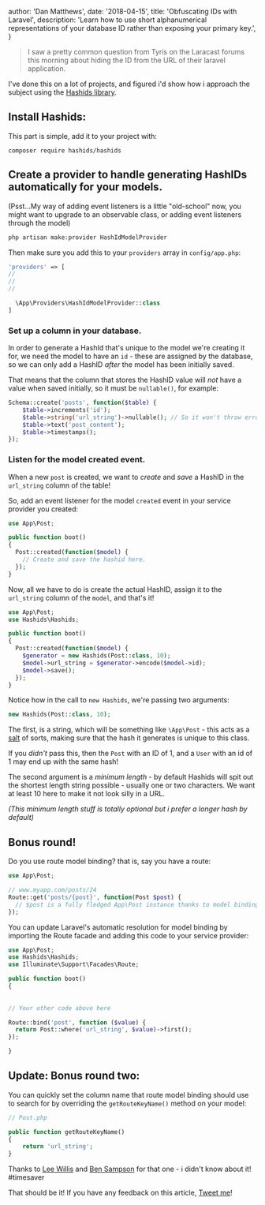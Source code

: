 
  author: 'Dan Matthews',
  date: '2018-04-15',
  title: 'Obfuscating IDs with Laravel',
  description:
    'Learn how to use short alphanumerical representations of your database ID rather than exposing your primary key.',
}

>I saw a pretty common question from Tyris on the Laracast forums this morning about hiding the ID from the URL of their laravel application.

I've done this on a lot of projects, and figured i'd show how i approach the subject using the [Hashids library](https://github.com/ivanakimov/hashids.php).

## Install Hashids:

This part is simple, add it to your project with:

```
composer require hashids/hashids
```

## Create a provider to handle generating HashIDs automatically for your models.

(Psst...My way of adding event listeners is a little "old-school" now, you might want to upgrade to an observable class, or adding event listeners through the model)

```php
php artisan make:provider HashIdModelProvider
```

Then make sure you add this to your `providers` array in `config/app.php`:

```php
'providers' => [
//
//
//

  \App\Providers\HashIdModelProvider::class
]
```


### Set up a column in your database.

In order to generate a HashId that's unique to the model we're creating it for, we need the model to have an `id` - these are assigned by the database, so we can only add a HashID *after* the model has been initially saved.

That means that the column that stores the HashID value will *not* have a value when saved initially, so it must be `nullable()`, for example:

```php
Schema::create('posts', function($table) {
    $table->increments('id');
    $table->string('url_string')->nullable(); // So it won't throw errors when saving posts.
    $table->text('post_content');
    $table->timestamps();
});
```

### Listen for the model created event.

When a new `post` is created, we want to *create* and *save* a HashID in the `url_string` column of the table!

So, add an event listener for the model `created` event in your service provider you created:

```php
use App\Post;

public function boot()
{
  Post::created(function($model) {
    // Create and save the hashid here.
  });
}
```

Now, all we have to do is create the actual HashID, assign it to the `url_string` column of the `model`, and that's it!

```php
use App\Post;
use Hashids\Hashids;

public function boot()
{
  Post::created(function($model) {
    $generator = new Hashids(Post::class, 10);
	$model->url_string = $generator->encode($model->id);
    $model->save();
  });
}
```

Notice how in the call to `new Hashids`, we're passing two arguments:

```php
new Hashids(Post::class, 10);
```

The first, is a string, which will be something like `\App\Post` - this acts as a [salt](https://en.wikipedia.org/wiki/Salt_(cryptography)) of sorts, making sure that the hash it generates is unique to this class.

If you *didn't* pass this, then the `Post` with an ID of 1, and a `User` with an id of 1 may end up with the same hash!

The second argument is a *minimum length* - by default Hashids will spit out the shortest length string possible - usually one or two characters. We want at least 10 here to make it not look silly in a URL.

*(This minimum length stuff is totally optional but i prefer a longer hash by default)*

## Bonus round!

Do you use route model binding? that is, say you have a route:

```php
use App\Post;

// www.myapp.com/posts/24
Route::get('posts/{post}', function(Post $post) {
  // $post is a fully fledged App\Post instance thanks to model binding!
});
```

You can update Laravel's automatic resolution for model binding by importing the Route facade and adding this code to your service provider:

```php
use App\Post;
use Hashids\Hashids;
use Illuminate\Support\Facades\Route;

public function boot()
{
  
	
// Your other code above here

Route::bind('post', function ($value) {
  return Post::where('url_string', $value)->first();
});

}
```

## Update: Bonus round two:

You can quickly set the column name that route model binding should use to search for by overriding the `getRouteKeyName()` method on your model:

```php
// Post.php

public function getRouteKeyName()
{
    return 'url_string';
}

```

Thanks to [Lee Willis](http://twitter.com/leewillis77) and [Ben Sampson](https://twitter.com/BenSampo) for that one - i didn't know about it! #timesaver

That should be it! If you have any feedback on this article, [Tweet me](http://danmatthews.me/twitter)!